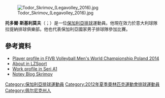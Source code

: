 [[File:Todor_Skrimov_(Legavolley_2016).jpg|thumb]]

'''托多爾·斯基利莫夫'''（{{lang-bg|Тодор Скримов}}；{{bd|1990年|1月9日}}）是一位[[保加利亞|保加利亞]][[排球|排球]]運動員。他現在效力於意大利球隊拉提納排球俱樂部。他也代表保加利亞國家男子排球隊參加比賽。

==參考資料==
* [http://poland2014.fivb.org/en/competition/teams/bul-bulgaria/players/todor-skrimov?id=40873 Player profile in FIVB Volleyball Men's World Championship Poland 2014] {{Wayback|url=http://poland2014.fivb.org/en/competition/teams/bul-bulgaria/players/todor-skrimov?id=40873 |date=20200924022737 }}
* [http://www.lzsport-pro.com/men-cv.php?id=202 About in LZSport] {{Wayback|url=http://www.lzsport-pro.com/men-cv.php?id=202 |date=20200114234425 }}
* [http://www.legavolley.it/DettaglioAtleta.asp?IdAtleta=SKR-TOD-90 Work profile in Seri A1] {{Wayback|url=http://www.legavolley.it/DettaglioAtleta.asp?IdAtleta=SKR-TOD-90 |date=20160812142630 }}
* [https://web.archive.org/web/20150726002934/http://www.notey.com/blogs/todor-skrimov Notey Blog Skrimov]

[[Category:保加利亞排球運動員|Category:保加利亞排球運動員]]
[[Category:2012年夏季奧林匹克運動會排球運動員|Category:2012年夏季奧林匹克運動會排球運動員]]
[[Category:佩尔尼克州人|Category:佩尔尼克州人]]